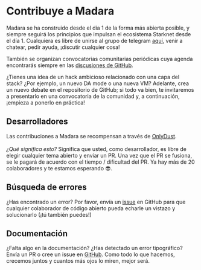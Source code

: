
# Contribuye a Madara

Madara se ha construido desde el día 1 de la forma más abierta posible, y siempre seguirá los principios que impulsan 
el ecosistema Starknet desde el día 1. Cualquiera es libre de unirse al grupo de telegram [aquí](https://t.me/MadaraStarknet), 
venir a chatear, pedir ayuda, ¡discutir cualquier cosa!

También se organizan convocatorias comunitarias periódicas cuya agenda encontrarás siempre en las [discusiones de GitHub](https://github.com/keep-starknet-strange/madara/discussions).

<Callout type="info" emoji="🧪">
  ¿Tienes una idea de un hack ambicioso relacionado con una capa del stack? ¿Por ejemplo, un nuevo DA mode o una nueva VM? 
  Adelante, crea un nuevo debate en el repositorio de GitHub; si todo va bien, te invitaremos a presentarlo en una convocatoria de la comunidad y, a continuación, ¡empieza a ponerlo en práctica!
</Callout>

## Desarrolladores

Las contribuciones a Madara se recompensan a través de [OnlyDust](https://app.onlydust.xyz/).<br></br>
*¿Qué significa esto?* Significa que usted, como desarrollador, es libre de elegir cualquier tema abierto y enviar un PR. Una vez que el PR se fusiona, 
se le pagará de acuerdo con el tiempo / dificultad del PR. Ya hay más de 20 colaboradores y te estamos esperando 😎.

## Búsqueda de errores

¿Has encontrado un error? Por favor, envía un [issue](https://github.com/keep-starknet-strange/madara/issues) en GitHub para que cualquier colaborador de código abierto pueda echarle un vistazo y solucionarlo (¡tú también puedes!)

## Documentación

¿Falta algo en la documentación? ¿Has detectado un error tipográfico? Envía un PR o cree un issue en [GitHub](https://github.com/EvolveArt/madara-docs/). Como todo lo que hacemos, crecemos juntos y cuantos más ojos lo miren, mejor será.
